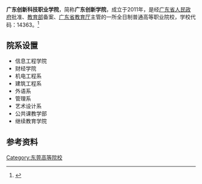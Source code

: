 {{高校
| name = 广东创新科技职业学院
| 外文名  = Guangdong Innovative Technical College
| district = {{CHN}}[[广东省|广东省]][[东莞市|东莞市]] 
| image=
|SealImage   = [[File:Guangdong_Innovative_Technical_College.png|200px]]
|SealInfo    =  广东创新科技职业学院校徽 
| motto = 厚德自强 创新不息
| established = 2011年
| type = 民办高校
| principal = 张岳恒
| students = 约12000人（2016年9月）
| free_label = 校刊
| free_text = 《广东创新科技职业学院》校报<ref>[http://gdcxkjzyxy.cuepa.cn/ 广东创新科技职业学院校报] {{Wayback|url=http://gdcxkjzyxy.cuepa.cn/ |date=20170114060404 }}。</ref>
| address = 广东省东莞市厚街镇教育园区学府路
| website = http://www.gdcxxy.net/
}}

'''广东创新科技职业学院'''，简称'''广东创新学院'''，成立于2011年，是经[[广东省人民政府|广东省人民政府]]批准、[[中华人民共和国教育部|教育部]]备案、[[广东省教育厅|广东省教育厅]]主管的一所全日制普通高等职业院校，学校代码：14363。<ref>{{Cite web|title=广东创新职业技术学院|url=http://www.gdcxxy.net/|accessdate=|author=|date=|format=|publisher=|language=|archive-date=2016-09-21|archive-url=https://web.archive.org/web/20160921231807/http://www.gdcxxy.net/|dead-url=no}}</ref>

== 院系设置 ==
* 信息工程学院
* 财经学院
* 机电工程系
* 建筑工程系
* 外语系
* 管理系
* 艺术设计系
* 公共课教学部
* 继续教育学院


== 参考资料 ==
{{reflist}}
{{广东高等院校}}
[[Category:东莞高等院校|Category:东莞高等院校]]
